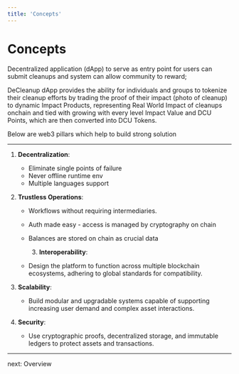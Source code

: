 ```yaml
---
title: 'Concepts'
---
```


# Concepts

Decentralized application (dApp) to serve as entry point for users can submit cleanups and system can allow community to reward;

DeCleanup dApp provides the ability for individuals and groups to tokenize their cleanup efforts by trading the proof of their impact (photo of cleanup) to dynamic Impact Products, representing Real World Impact of cleanups onchain and tied with growing with every level Impact Value and DCU Points, which are then converted into DCU Tokens. 

Below are web3 pillars which help to build strong solution

---

1. **Decentralization**:

   - Eliminate single points of failure
   - Never offline runtime env
   - Multiple languages support

2. **Trustless Operations**:

   - Workflows without requiring intermediaries.
   - Auth made easy - access is managed by cryptography on chain
   - Balances are stored on chain as crucial data

       3. **Interoperability**:

   - Design the platform to function across multiple blockchain ecosystems, adhering to global standards for compatibility.

4. **Scalability**:

   - Build modular and upgradable systems capable of supporting increasing user demand and complex asset interactions.

5. **Security**:

   - Use cryptographic proofs, decentralized storage, and immutable ledgers to protect assets and transactions.

---

<nav className='flex items-center justify-end space-x-2'>
  <ArrowRight />
  <Link href='/overview'>next: Overview</Link>
</nav>
